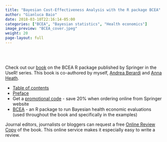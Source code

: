 ```yaml
---
title: "Bayesian Cost-Effectiveness Analysis with the R package BCEA"
author: "Gianluca Baio"
date: 2018-03-10T22:16:14-05:00
categories: ["BCEA", "Bayesian statistics", "Health economics"]
image_preview: "BCEA_cover.jpeg"
weight: 20
page-layout: full
---
```


<br><br>

<div style="float: right;margin-left: 50px;margin-top: -50px;margin-bottom:0px;"> 
<img src="BCEA_cover.jpeg" alt="" />
</div>

Check out our [book](http://www.springer.com/gb/book/9783319557168) on the BCEA R package published by Springer in the UseR! series. This book is co-authored by myself, [Andrea Berardi](https://uk.linkedin.com/in/andberardi) and [Anna Heath](https://sites.google.com/site/annaheathstats/).

- [Table of contents](TOC.pdf)
- [Preface](Preface.pdf)
- Get a [promotional code](promocode.pdf) - save 20% when ordering online from Springer website
- [BCEA](../../software/bcea) - an R package to run Bayesian health economic evaluations (used throughout the book and specifically in the examples) 

Journal editors, journalists or bloggers can request a free [Online Review Copy](https://www.springer.com/services+for+this+book?SGWID=0-1772415-3261-0-9783319557168) of the book. This online service makes it especially easy to write a review. 


